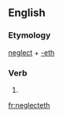 ==English==

===Etymology===
[[neglect]] + [[-eth]]

===Verb===
{{infl|en|verb form}}

# {{archaic third-person singular of|neglect}}

[[fr:neglecteth]]
